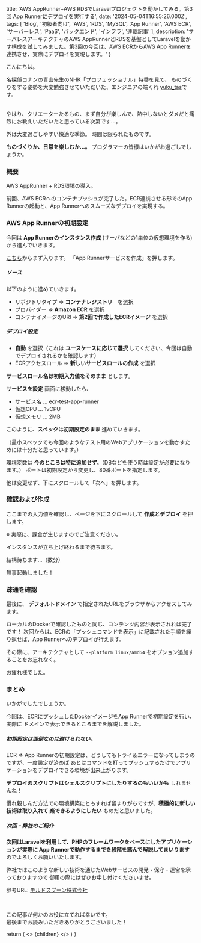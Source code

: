 
  title: 'AWS AppRunner+AWS RDSでLaravelプロジェクトを動かしてみる。第3回 App Runnerにデプロイを実行する',
  date: '2024-05-04T16:55:26.000Z',
  tags: [
    'Blog',
    '初級者向け',
    'AWS',
    'RDS',
    'MySQL',
    'App Runner',
    'AWS ECR',
    'サーバーレス',
    'PaaS',
    'バックエンド',
    'インフラ',
    '連載記事'
  ],
  description: 'サーバレスアーキテクチャのAWS AppRunnerとRDSを基盤としてLaravelを動かす構成を試してみました。第3回の今回は、AWS ECRからAWS App Runnerを連携させ、実際にデプロイを実現します。'
}

こんにちは。

名探偵コナンの青山先生のNHK「プロフェッショナル」特番を見て、
ものづくりをする姿勢を大変勉強させていただいた、エンジニアの端くれ [yuku_tas](https://twitter.com/yuku_tas)です。

<br />
やはり、<span className="hoso">クリエーターたるもの、まず自分が楽しんで、熱中しないとダメだ</span>と痛烈にお教えいただいたと思っている次第です...。

外は大変過ごしやすい快適な季節。 時間は限られたものです。<br />

**ものづくりか、日常を楽しむか...。**
プログラマーの皆様はいかがお過ごしでしょうか。

### 概要

AWS AppRunner + RDS環境の導入。<br />

前回、AWS ECRへのコンテナプッシュが完了した。ECR連携させる形でのApp Runnerの起動と、App Runnerへのスムーズなデプロイを実現する。

### AWS App Runnerの初期設定

今回は **App Runnerのインスタンス作成** (サーバなどの1単位の仮想環境を作る)から進んでいきます。

[こちら](https://ap-northeast-1.console.aws.amazon.com/apprunner/home?region=ap-northeast-1#/welcome)からまず入ります。
「App Runnerサービスを作成」を押します。


##### ソース

以下のように進めていきます。

- リポジトリタイプ => **コンテナレジストリ**　を選択
- プロバイダー => **Amazon ECR** を選択
- コンテナイメージのURI => **第2回で作成したECRイメージ** を選択

<MdxImage month="202405" image="ar1.png" />

##### デプロイ設定

- **自動** を選択（これは **ユースケースに応じて選択** してください、今回は自動でデプロイされるかを確認します）
- ECRアクセスロール => **新しいサービスロールの作成** を選択

**サービスロール名は初期入力値をそのまま** とします。

<MdxImage month="202405" image="ar2.png" />

**サービスを設定** 画面に移動したら、

- サービス名 ... ecr-test-app-runner
- 仮想CPU ... 1vCPU
- 仮想メモリ ... 2MB

このように、**スペックは初期設定のまま** 進めていきます。

（最小スペックでも今回のようなテスト用のWebアプリケーションを動かすためには十分だと思っています。）

環境変数は **今のところは特に追加せず。**（DBなどを使う時は設定が必要になります。）
ポートは<span className="hoso">初期設定から変更し、80番ポートを指定</span>します。

<MdxImage month="202405" image="ar4.png" />

他は変更せず、下にスクロールして「次へ」を押します。

### 確認および作成 

ここまでの入力値を確認し、ページを下にスクロールして **作成とデプロイ** を押します。

<MdxImage month="202405" image="ar6.png" />

※ 実際に、課金が生じますのでご注意ください。

インスタンスが立ち上げ終わるまで待ちます。

<MdxImage month="202405" image="ar7.png" />

結構待ちます...（数分）

<MdxImage month="202405" image="ar8.png" />

無事起動しました！

### 疎通を確認

最後に、
**デフォルトドメイン** で指定されたURLをブラウザからアクセスしてみます。

<MdxImage month="202405" image="ar9.png" isHalf={true} />

<span className="hoso">ローカルのDockerで確認したものと同じ、コンテンツ内容が表示されれば完了</span>です！
次回からは、ECRの「プッシュコマンドを表示」に記載された手順を繰り返せば、App Runnerへのデプロイが行えます。

その際に、アーキテクチャとして `--platform linux/amd64` をオプション追加することをお忘れなく。

お疲れ様でした。

### まとめ

いかがでしたでしょうか。

今回は、<span className="hoso">ECRにプッシュしたDockerイメージをApp Runnerで初期設定を行い、実際に
ドメインで表示できるところまでを解説</span>しました。

##### 初期設定は面倒なのは避けられない。

ECR => App Runnerの初期設定は、どうしてもトライ＆エラーになってしまうのですが、一度設定が済めば
あとはコマンドを打ってプッシュするだけでアプリケーションをデプロイできる環境が出来上がります。

**デプロイのスクリプトはシェルスクリプトにしたりするのもいいかも** しれませんね！

慣れ親しんだ方法での環境構築にともすれば留まりがちですが、**積極的に新しい技術は取り入れて
楽できるようにしたい** ものだと思いました。

##### 次回・弊社のご紹介

**次回はLaravelを利用して、PHPのフレームワークをベースにしたアプリケーションが実際に
App Runnerで動作するまでを段階を踏んで解説してまいります** のでよろしくお願いいたします。

弊社ではこのような新しい技術を通じたWebサービスの開発・保守・運営を承っておりますので
御用の際にはぜひお申し付けくださいませ。

参考URL: [モルドスプーン株式会社](https://moldspoon.jp/)

<br />

この記事が何かのお役に立てれば幸いです。<br />
最後までお読みいただきありがとうございました！

  return (
    <Layout meta={meta}>
      <>
        {children}
      </>
    </Layout>
  )
}

